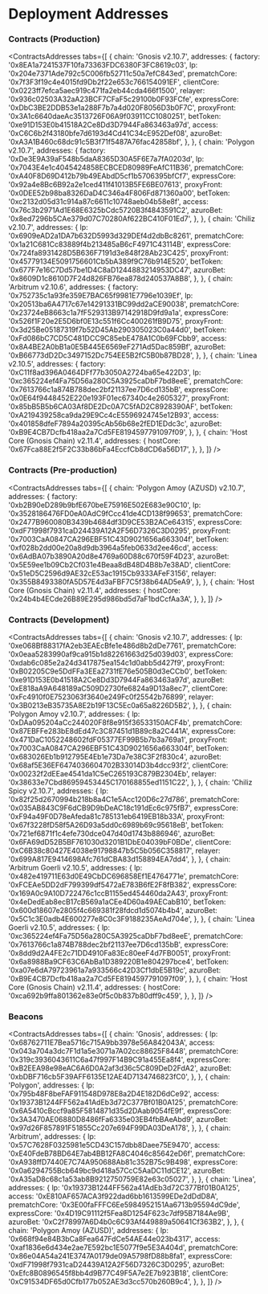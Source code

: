 
# Deployment Addresses

### Contracts (Production)

<ContractsAddresses
  tabs={[
    {
      chain: 'Gnosis v2.10.7',
      addresses: {
        factory: '0x8EA1a7241537F10fa73363FDC6380F3FC8619c03',
        lp: '0x204e7371Ade792c5C006fb52711c50a7efC843ed',
        prematchCore: '0x7f3F3f19c4e4015fd9Db2f22e653c766154091EF',
        clientCore: '0x0223ff7efca5aec919c471fa2eb44cda466f1500',
        relayer: '0x936c02503A32aA23BCF7CFaF5c29100b0F93FCfe',
        expressCore: '0xDbC3BE2DDB53e1a288F7b7a4d020F8056D3b0F7C',
        proxyFront: '0x3A1c6640daeAc3513726F06A9f03911CC1080251',
        betToken: '0xe91D153E0b41518A2Ce8Dd3D7944Fa863463a97d',
        access: '0xC6C6b2f43180bfe7d6193d4Cd41C34cE952Def08',
        azuroBet: '0xA3A1B460c68dc91c5B3f71f5487A76fac42858bf',
      },
    },
    {
      chain: 'Polygon v2.10.7',
      addresses: {
        factory: '0xDe3E9A39aF548b5daA8365D30A5F6E7a7fA0203d',
        lp: '0x7043E4e1c4045424858ECBCED80989FeAfC11B36',
        prematchCore: '0xA40F8D69D412b79b49EAbdD5cf1b5706395bfCf7',
        expressCore: '0x92a4e8Bc6B92a2e1ced411f41013B5FE6BE07613',
        proxyFront: '0x0DEE52b98ba8326DaD4C346a4F806Fd871360a00',
        betToken: '0xc2132d05d31c914a87c6611c10748aeb04b58e8f',
        access: '0x76c3b2971Ad1E68E6325bCdc5720B3f4843591C2',
        azuroBet: '0x8ed7296b5CAe379d07C70280Af622BC410F01Ed7',
      },
    },
    {
      chain: 'Chiliz v2.10.7',
      addresses: {
        lp: '0x6909eAD2a1DA7b632D5993d329DEf4d2dbBc8261',
        prematchCore: '0x1a21C681Cc83889f4b213485aB6cF4971C43114B',
        expressCore: '0x724fa8931428D5B636F7191d3e848f28Ab23C425',
        proxyFront: '0x45779134E5091756601Cb5bA389f9C76b914E520',
        betToken: '0x677F7e16C7Dd57be1D4C8aD1244883214953DC47',
        azuroBet: '0x8609D1c8610D7F24d826FB76ea878d240537A8B8',
      },
    },
    {
      chain: 'Arbitrum v2.10.6',
      addresses: {
        factory: '0x752735c1a93fe359E7BAC65f9981E7796e1039Ef',
        lp: '0x20513ba6A4717c67e14291331BC99dd2aCE90038',
        prematchCore: '0x23724eB8663c1a7fF529313B97142918D9fd9a1a',
        expressCore: '0x526f1F20e2E5D6bf0E13c551f6Cc400261fB9D75',
        proxyFront: '0x3d25Be05187319f7b52D45Ab290305023C0a44d0',
        betToken: '0xFd086bC7CD5C481DCC9C85ebE478A1C0b69FCbb9',
        access: '0x8A4BE2A0bB1a0E5B445E6569eF271Ad5Dac859Bf',
        azuroBet: '0xB66773dD2Dc3497152Dc754EE5B2fC5B0b87BD28',
      },
    },
    {
      chain: 'Linea v2.10.5',
      addresses: {
        factory: '0xC11f8ad396A0464DFf77b3050A2724ba65e422D3',
        lp: '0xc365224ef4Fa75D56a280C5A3925caDbF7bd8eeE',
        prematchCore: '0x7613766c1a874B788dec2bf21137ee7D6cd135bB',
        expressCore: '0x0E64f9448452E220e193F01ec67340c4e2605327',
        proxyFront: '0x85bB5B5b6CA03Af8DE2Dc0A7C5fAD2C8928390AF',
        betToken: '0xA219439258ca9da29E9Cc4cE5596924745e12B93',
        access: '0x401858dfeF7894a20395cAb56b68e2fED1EDdc3c',
        azuroBet: '0xB9E4CB7Dcfb418aa2a7Cd5FE8194597791097f09',
      },
    },
    {
      chain: 'Host Core (Gnosis Chain) v2.11.4',
      addresses: {
        hostCore: '0x67Fca88E2f5F2C33b86bFa4EccfCb8dCD6a56D17',
      },
    },
  ]}
/>

### Contracts (Pre-production)

<ContractsAddresses
  tabs={[
    {
      chain: 'Polygon Amoy (AZUSD) v2.10.7',
      addresses: {
        factory: '0xb2B90eD289b9bfE670beE75916E502E683e90C10',
        lp: '0x3528186476FD0eA0AdC9fCcc41de4CD138f99653',
        prematchCore: '0x2477B960080B3439b4684df3D9CE53B2ACe64315',
        expressCore: '0xdF71998f7931caD24439A12A2F56D7326C3D0295',
        proxyFront: '0x7003CaA0847CA296EBF51C43D9021656a663304f',
        betToken: '0xf028b2dd00e20a8d9db3964a5feb0633d2ee46cd',
        access: '0x6AdBA07b3890A20d8e4769a60D88c670f59F4D23',
        azuroBet: '0x5E59ee1b09Cb2Cf031e4Beaa8dB48D4B8b7e38AD',
        clientCore: '0x51eD5C2596d9AE32cE53ac1915Cb9333AFeF3156',
        relayer: '0x355B8493380fA5D57E4d3aFBF7C5f38b64AD5eA9',
      },
    },
    {
      chain: 'Host Core (Gnosis Chain) v2.11.4',
      addresses: {
        hostCore: '0x24b4b4ECde26B89E295d986bd5d7aF1bdCcfAa3A',
      },
    },
  ]}
/>

### Contracts (Development)

<ContractsAddresses
  tabs={[
    {
      chain: 'Gnosis v2.10.7',
      addresses: {
        lp: '0xe068Bf88317fA2eb3EAEcBfe1e486d8b2dDe7761',
        prematchCore: '0x0eaa5283990af9ca915b1d82261663d25d039d03',
        expressCore: '0xdab6c085e2a24d3417875ea154c1d0abb5d427f9',
        proxyFront: '0xB02205C9e5DdFFa3EEa2731fE76e505B0d3eCCb0',
        betToken: '0xe91D153E0b41518A2Ce8Dd3D7944Fa863463a97d',
        azuroBet: '0xE818aA9A648189aC509D2730fe6824a9D13a8ec7',
        clientCore: '0xFc4910f0E7523063f3640e249Fc0f25542b76899',
        relayer: '0x3B0213eB35735A8E2b19F13C5Ec0a65a8226D5B2',
      },
    },
    {
      chain: 'Polygon Amoy v2.10.7',
      addresses: {
        lp: '0xDAa095204aCc244020F8f8e915f36533150ACF4b',
        prematchCore: '0x87EBFFe283bE8dEd47c3C87451d1B89c8a2C441A',
        expressCore: '0x471DaC1052248602fdF05377EF99B5b7b3a769a1',
        proxyFront: '0x7003CaA0847CA296EBF51C43D9021656a663304f',
        betToken: '0x683026Eb1b912795E4Eb1e73Da7e38C3F2f830c4',
        azuroBet: '0x68af5E36EF6474036604702B33014D3b4dcc93f2',
        clientCore: '0x00232f2dEEae4541da1C5eC265193C879B2304Eb',
        relayer: '0x38633e7Cbd86959453445C170168855ed1151C22',
      },
    },
    {
      chain: 'Chiliz Spicy v2.10.7',
      addresses: {
        lp: '0x82f25d2670994b218b8a4C1e5Acc120D6c27d786',
        prematchCore: '0x035AB843C9F6dCB9D9bDeAC18c191dEc6c975fB7',
        expressCore: '0xF94a49F0D78eAfeda81c785131eb6419EB18b33A',
        proxyFront: '0x67f3228fD58f5A26D93a5dd0c6989b69c95618eB',
        betToken: '0x721ef6871f1c4efe730dce047d40d1743b886946',
        azuroBet: '0x6FA69dD52B5BF761030d3201B1DbE04039bF0BDe',
        clientCore: '0xC6B38c80427E4038e91798847b5C5b056C358817',
        relayer: '0x699A817E9414698Afc761dCBA83d158894EA7dd4',
      },
    },
    {
      chain: 'Arbitrum Goerli v2.10.5',
      addresses: {
        lp: '0x482e419711E63d0E49CbDC696858Ef1E4764771e',
        prematchCore: '0xFCEAe5DD2dF799399df5472aE783B6fE2F8fB382',
        expressCore: '0x169A0c9A10D722476c1ccB1155ed454460da2A43',
        proxyFront: '0x4eDedEab8ecB17cB569a1aCEe4D60a49AECabB10',
        betToken: '0x600d18607e2805f4c669381f28fdcd1d5074b4b4',
        azuroBet: '0x5C1c3E0adb4E600277e8C0c3F9188235AeAd704e',
      },
    },
    {
      chain: 'Linea Goerli v2.10.5',
      addresses: {
        lp: '0xc365224ef4Fa75D56a280C5A3925caDbF7bd8eeE',
        prematchCore: '0x7613766c1a874B788dec2bf21137ee7D6cd135bB',
        expressCore: '0x8dd9d2A4FE2c71DD4910Fa83Ec80eeF4d7FB0051',
        proxyFront: '0x6a8988Ba9CF63C6AbBa1D389220B1e804297bce4',
        betToken: '0xa07e6dA79723961a7a933566c42D3Cf1dbE5B19c',
        azuroBet: '0xB9E4CB7Dcfb418aa2a7Cd5FE8194597791097f09',
      },
    },
    {
      chain: 'Host Core (Gnosis Chain) v2.11.4',
      addresses: {
        hostCore: '0xca692b9ffa801362e83e0f5c0b837b80dff9c459',
      },
    },
  ]}
/>


### Beacons

<ContractsAddresses
  tabs={[
    {
      chain: 'Gnosis',
      addresses: {
        lp: '0x68762711E7Bea5716c715A9bb3978e56A842043A',
        access: '0x043a704a3dc7F1d1a5e3071a7A02cc88625F8448',
        prematchCore: '0x319c3936043611C6a47f997F14B9C91a455Ea8f4',
        expressCore: '0xB2EEA98e98eAC6A6D0A2af3d36c5C809DeD2FdA2',
        azuroBet: '0xbDBF716cb5F39AFF6135E12AE4D7134746823fC0',
      },
    },
    {
      chain: 'Polygon',
      addresses: {
        lp: '0x795b48F8beFAF911548D978E8a2D4E182D6dCe92',
        access: '0x19373B1244FF562a41AdEb3d72C377Bf01B0A125',
        prematchCore: '0x6A5410cBccf9a85F5814871d35d2DAab9054fE9f',
        expressCore: '0x3A3470AE06880D8486fFa6335e03EB4fbBAeAbd9',
        azuroBet: '0x97d26F857891F51855Cc207e694F99DA03DeA178',
      },
    },
    {
      chain: 'Arbitrum',
      addresses: {
        lp: '0x57C7628F0325981e5CD43C157dbb8Daee75E9470',
        access: '0xE40FdeB78BD64E7ab4BB12FA8C4046c85642eD6f',
        prematchCore: '0xA938ffD7440E7C74A950688Ab81c352B75c9B498',
        expressCore: '0x0a6294755Bcb649bc9d418a57CcC5AaDC11dCE12',
        azuroBet: '0xA35aD8c68c1a53ab8B9212750759E82e63c05027',
      },
    },
    {
      chain: 'Linea',
      addresses: {
        lp: '0x19373B1244FF562a41AdEb3d72C377Bf01B0A125',
        access: '0xE810AF657ACA3f922dad6bb1613599EDe2dDdD8A',
        prematchCore: '0x3E00faFFFC6Ee5984952151Aa6713b95594dC9de',
        expressCore: '0x4D19C91112f5Fea8D1254F623c7df95B7184Ae9B',
        azuroBet: '0xC2f78997A6D4b0c6C93Af449889a50641Cf363B2',
      },
    },
    {
      chain: 'Polygon Amoy (AZUSD)',
      addresses: {
        lp: '0x668f94e84B3bCa8Fea647FdCe54AE44e023b4317',
        access: '0xaf1836e6d434e2ae7E592bc1E5077f9e5E3A404d',
        prematchCore: '0x86e04A54a241E3747A0179de09A5798fD88b8fa1',
        expressCore: '0xdF71998f7931caD24439A12A2F56D7326C3D0295',
        azuroBet: '0xEfc8B0896545f8bb4d9B77C49F5A7e2E7b923B18',
        clientCore: '0xC91534DF65d0Cfb177b052AE3d3cc570b260B9c4',
      },
    },
  ]}
/>
